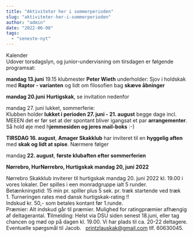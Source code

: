 ```yaml
---
title: "Aktiviteter her i sommerperioden"
slug: "aktiviteter-her-i-sommerperioden"
author: "admin"
date: "2022-06-08"
tags: 
  - "seneste-nyt"
---
```


Kalender  
Udover torsdagslyn, og junior-undervisning om tirsdagen er følgende programsat:

**mandag 13.juni** 19.15 klubmester **Peter Wieth** underholder: Sjov i holdskak med **Raptor - varianten** og lidt om filosofien bag **skæve åbninger**

**mandag 20.juni** **Hurtigskak**, se invitation nedenfor

mandag 27. juni lukket, sommerferie:  
Klubben holder **lukket i perioden 27. juni - 21. august** begge dage incl.  
MEEEN det er før set at der spontant bliver igangsat et par **arrangementer**. Så hold øje med h**jemmesiden og jeres mail-boks** :-)

**TIRSDAG 16. august**, **Amager Skakklub** har inviteret til en **hyggelig aften** med **skak og lidt at spise**. Nærmere følger

mandag **22\. august**, **første klubaften efter sommerferien**

**Nørrebro, HurNørrebro, Hurtigskak mandag 20, juni 2022**

Nørrebro Skakklub inviterer til hurtigskak mandag 20. juni 2022 kl. 19.00 i vores lokaler. Der spilles i een monradgruppe ialt 5 runder.   
Betænkningstid: 15 min pr. spiller plus 5 sek. pr. træk startende ved træk 1. Turneringen rates med dansk hurtigskak-rating !!  
Indskud kr. 50,- som betales kontant før 1.runde.    
Præmier: Alt indskud går til præmier. Mulighed for ratingpræmier afhængig af deltagerantal. **T**ilmelding: Helst via DSU siden senest 18.juni, eller tag chancen og mød op på dagen kl. 19.00. Vi har plads til ca. 20-22 deltagere. Eventuelle spørgsmål til Jacob.   [printzlauskak@gmail.com](mailto:printzlauskak@gmail.com) tlf. 60630045.
